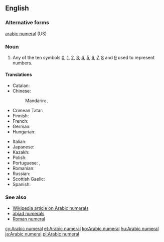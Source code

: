 ==English==

===Alternative forms===
[[arabic numeral]] (US)

===Noun===
{{en-noun|head=[[Arabic]] [[numeral]]}}

# {{context|arithmetic|lang=en}} Any of the ten symbols [[0]], [[1]], [[2]], [[3]], [[4]], [[5]], [[6]], [[7]], [[8]] and [[9]] used to represent numbers.

====Translations====
{{trans-top|any of the ten symbols from 0 through 9}}
* Catalan: {{t|ca|xifra aràbiga|f}}
* Chinese:
*: Mandarin: {{t+|cmn|阿拉伯數字|sc=Hani}}, {{t|cmn|阿拉伯数字|tr=Ālābó shùzì|sc=Hani}}
* Crimean Tatar: {{t|crh|arap raqamı}}
* Finnish: {{t+|fi|arabialainen}} {{t+|fi|numero}}
* French: {{t+|fr|chiffre arabe|m}}
* German: {{t|de|arabische Ziffer|f}}
* Hungarian: {{t+|hu|arab szám}}
{{trans-mid}}
* Italian: {{t|it|numero arabo|m}}
* Japanese: {{t+|ja|アラビア数字|tr=Arabia sūji|sc=Jpan}}
* Kazakh: {{t|kk|араб саны|sc=Cyrl}}
* Polish: {{t|pl|cyfra arabska|f}}
* Portuguese: {{t+|pt|algarismo arábico|m}}, {{t+|pt|algarismo|m}}
* Romanian: {{t+|ro|cifră arabă}}
* Russian: {{t|ru|ара́бская ци́фра|f}}
* Scottish Gaelic: {{t|gd|figear Arabach|m}}
* Spanish: {{t|es|número arábigo|m}}
{{trans-bottom}}

===See also===
* [[w:Arabic Numerals|Wikipedia article on Arabic numerals]]
* [[abjad numerals]]
* [[Roman numeral]]

[[cy:Arabic numeral]]
[[et:Arabic numeral]]
[[ko:Arabic numeral]]
[[hu:Arabic numeral]]
[[ja:Arabic numeral]]
[[pl:Arabic numeral]]
